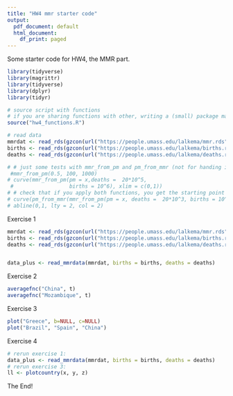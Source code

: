 ---
title: "HW4 mmr starter code"
output:
  pdf_document: default
  html_document:
    df_print: paged
---

Some starter code for HW4, the MMR part. 

```{r}
library(tidyverse)
library(magrittr)
library(tidyverse)
library(dplyr)
library(tidyr)

# source script with functions
# if you are sharing functions with other, writing a (small) package may be preferable 
source("hw4_functions.R")

# read data
mmrdat <- read_rds(gzcon(url("https://people.umass.edu/lalkema/mmr.rds")))
births <- read_rds(gzcon(url("https://people.umass.edu/lalkema/births.rds")))
deaths <- read_rds(gzcon(url("https://people.umass.edu/lalkema/deaths.rds")))
```

```{r}
# # just some tests with mmr_from_pm and pm_from_mmr (not for handing in)
 #mmr_from_pm(0.5, 100, 1000)
# curve(mmr_from_pm(pm = x,deaths =  20*10^5, 
 #                  births = 10^6), xlim = c(0,1)) 
# # check that if you apply both functions, you get the starting point back, here pm
# curve(pm_from_mmr(mmr_from_pm(pm = x, deaths =  20*10^3, births = 10^6), deaths =  20*10^3, births = 10^6), xlim = c(0,1))
# abline(0,1, lty = 2, col = 2)
```

Exercise 1
```{r}
mmrdat <- read_rds(gzcon(url("https://people.umass.edu/lalkema/mmr.rds")))
births <- read_rds(gzcon(url("https://people.umass.edu/lalkema/births.rds")))
deaths <- read_rds(gzcon(url("https://people.umass.edu/lalkema/deaths.rds")))


data_plus <- read_mmrdata(mmrdat, births = births, deaths = deaths) 
```

Exercise 2
```{r}
averagefnc("China", t)
averagefnc("Mozambique", t)
```

Exercise 3
```{r}
plot("Greece", b=NULL, c=NULL)
plot("Brazil", "Spain", "China")
```

Exercise 4
```{r}

# rerun exercise 1:
data_plus <- read_mmrdata(mmrdat, births = births, deaths = deaths)
# rerun exercise 3:
ll <- plotcountry(x, y, z)
```
The End!